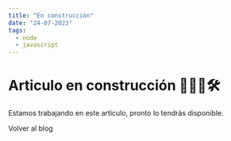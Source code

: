 ```yaml
---
title: "En construcción"
date: "24-07-2023"
tags:
  - node
  - javascript
---
```


# Articulo en construcción 👷🏻‍♂️🛠

Estamos trabajando en este artículo, pronto lo tendrás disponible.

<Link href="/">Volver al blog</Link>

